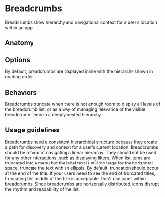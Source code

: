 # Breadcrumbs

Breadcrumbs show hierarchy and navigational context for a user’s location within
an app.

<Imagefullwidth image="coming-soon.svg" title="Breadcrumbs example" />

<AssetLinks>
  <AssetLink href="https://react.fabric-ds.io/breadcrumbs" />
  <AssetLink href="https://vue.fabric-ds.io/breadcrumbs" />
</AssetLinks>

<TableOfContents />

## Anatomy

<Imagefullwidth image="coming-soon.svg" title="Breadcrumbs anatomy example" />

## Options

<Guideline title="Default">
  By default, breadcrumbs are displayed inline with the hierarchy shown in
  reading order.
</Guideline>

## Behaviors

<Guideline title="Overflow">
  Breadcrumbs truncate when there is not enough room to display all levels of
  the breadcrumb list, or as a way of managing relevance of the visible
  breadcrumb items in a deeply nested hierarchy.
</Guideline>

## Usage guidelines

<Guideline title="Use breadcrumbs to show hierarchy" image=" " good>
  Breadcrumbs need a consistent hierarchical structure because they create a
  path for discovery and context for a user’s current location.
</Guideline>

<Guideline title="Use breadcrumbs for hierarchical navigation">
  Breadcrumbs should be a form of navigating a linear hierarchy. They should not
  be used for any other interactions, such as displaying filters.
</Guideline>

<Guideline title="Don’t wrap breadcrumb list items" image=" " bad>
  When list items are truncated into a menu but the label text is still too
  large for the horizontal space, truncate the text with an ellipsis. By
  default, truncation should occur at the end of the title. If your users need
  to see the end of truncated titles, truncating the middle of the title is
  acceptable.
</Guideline>

<Guideline title="Icons in breadcrumbs" image=" " bad>
  Don't use icons within breadcrumbs. Since breadcrumbs are horizontally
  distributed, icons disrupt the rhythm and readability of the list.
</Guideline>
